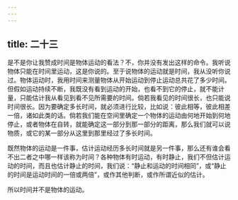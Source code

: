 ```yaml
---
---
---
```

title: 二十三
---

是不是你让我赞成时间是物体运动的看法？不，你并没有发出这样的命令。我听说物体只能在时间里运动，这是你说的。至于说物体的运动就是时间，我从没听你说过。物体运动时，我用时间来测量物体从开始运动到停止运动总共花了多少时间。但假如运动持续不断，我既没有看到运动的开始，也看不到它的停止，就不能计量，只能估计我从看见到看不见所需要的时间。倘若我看见的时间很长，也只能说时间很长。因为要确定多长时间，就必须进行比较，比如说：彼此相等，彼此相差一倍，诸如此类的话。倘若我们能在空间里确定一个物体的运动由何地开始到何地停止，或者物体在自转，就能确定这一部分到那一部分的距离，那么我们就可以说物质，或它的某一部分从这里到那里经过了多长时间。

既然物体的运动是一件事，估计运动经历多长时间就是另一件事，那么还有谁会看不出二者之中哪一样该称为时间？各种物体有时运动，有时静止，我们不但估计运动的时间，而且也估计静止的时间，我们说：“静止和运动的时间相同”，或“静止的时间是运动时间的一倍或两倍”，或作其他判断，或作所谓近似的估计。

所以时间并不是物体的运动。